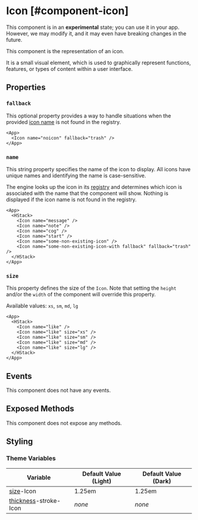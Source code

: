 
# Icon [#component-icon]

<Callout type="warning" emoji="📔">This component is in an **experimental** state; you can use it in your app. However, we may modify it, and it may even have breaking changes in the future.</Callout>

This component is the representation of an icon.

It is a small visual element, which is used to graphically represent functions, features, or types of content within a user interface.

## Properties

### `fallback`

This optional property provides a way to handle situations when the provided [icon name](#name) is not found in the registry.

```xmlui-pg copy display name="Example: fallback"
<App>
  <Icon name="noicon" fallback="trash" />
</App>
```

### `name`

This string property specifies the name of the icon to display. All icons have unique names and identifying the name is case-sensitive.

The engine looks up the icon in its [registry]() and determines which icon is associated with the name that the component will show.
Nothing is displayed if the icon name is not found in the registry.

```xmlui-pg copy display name="Example: name"
<App>
  <HStack>
    <Icon name="message" />
    <Icon name="note" />
    <Icon name="cog" />
    <Icon name="start" />
    <Icon name="some-non-existing-icon" />
    <Icon name="some-non-existing-icon-with fallback" fallback="trash" />
  </HStack>
</App>
```

### `size`

This property defines the size of the `Icon`. Note that setting the `height` and/or the `width` of the component will override this property.

Available values: `xs`, `sm`, `md`, `lg`

```xmlui-pg copy display name="Example: size"
<App>
  <HStack>
    <Icon name="like" />
    <Icon name="like" size="xs" />
    <Icon name="like" size="sm" />
    <Icon name="like" size="md" />
    <Icon name="like" size="lg" />
  </HStack>
</App>
```

## Events

This component does not have any events.

## Exposed Methods

This component does not expose any methods.

## Styling

### Theme Variables

| Variable | Default Value (Light) | Default Value (Dark) |
| --- | --- | --- |
| [size](../styles-and-themes/common-units/#size)-Icon | 1.25em | 1.25em |
| [thickness](../styles-and-themes/common-units/#size)-stroke-Icon | *none* | *none* |
